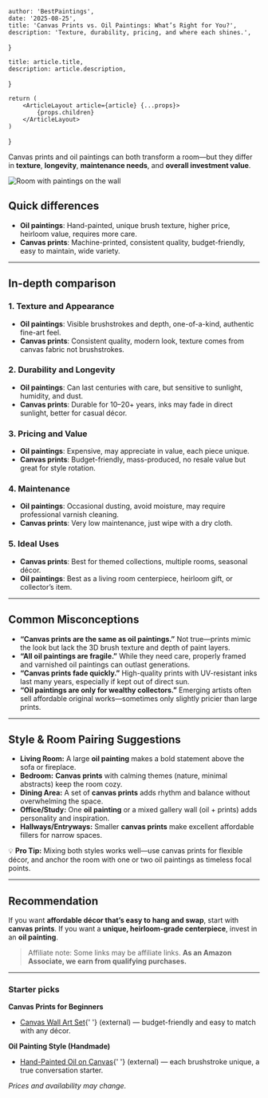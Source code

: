    author: 'BestPaintings',
    date: '2025-08-25',
    title: 'Canvas Prints vs. Oil Paintings: What’s Right for You?',
    description: 'Texture, durability, pricing, and where each shines.',
}

    title: article.title,
    description: article.description,
}

    return (
        <ArticleLayout article={article} {...props}>
            {props.children}
        </ArticleLayout>
    )
}


Canvas prints and oil paintings can both transform a room—but they differ in **texture**, **longevity**, **maintenance needs**, and **overall investment value**.

<Image src={image6} alt="Room with paintings on the wall" priority
       className="rounded-xl shadow-md"/>



## Quick differences
- **Oil paintings**: Hand-painted, unique brush texture, higher price, heirloom value, requires more care.
- **Canvas prints**: Machine-printed, consistent quality, budget-friendly, easy to maintain, wide variety.

---

## In-depth comparison

### 1. Texture and Appearance
- **Oil paintings**: Visible brushstrokes and depth, one-of-a-kind, authentic fine-art feel.
- **Canvas prints**: Consistent quality, modern look, texture comes from canvas fabric not brushstrokes.

### 2. Durability and Longevity
- **Oil paintings**: Can last centuries with care, but sensitive to sunlight, humidity, and dust.
- **Canvas prints**: Durable for 10–20+ years, inks may fade in direct sunlight, better for casual décor.

### 3. Pricing and Value
- **Oil paintings**: Expensive, may appreciate in value, each piece unique.
- **Canvas prints**: Budget-friendly, mass-produced, no resale value but great for style rotation.

### 4. Maintenance
- **Oil paintings**: Occasional dusting, avoid moisture, may require professional varnish cleaning.
- **Canvas prints**: Very low maintenance, just wipe with a dry cloth.

### 5. Ideal Uses
- **Canvas prints**: Best for themed collections, multiple rooms, seasonal décor.
- **Oil paintings**: Best as a living room centerpiece, heirloom gift, or collector’s item.

---

## Common Misconceptions
- **“Canvas prints are the same as oil paintings.”**
Not true—prints mimic the look but lack the 3D brush texture and depth of paint layers.
- **“All oil paintings are fragile.”**
While they need care, properly framed and varnished oil paintings can outlast generations.
- **“Canvas prints fade quickly.”**
High-quality prints with UV-resistant inks last many years, especially if kept out of direct sun.
- **“Oil paintings are only for wealthy collectors.”**
Emerging artists often sell affordable original works—sometimes only slightly pricier than large prints.

---

## Style & Room Pairing Suggestions
- **Living Room:** A large **oil painting** makes a bold statement above the sofa or fireplace.
- **Bedroom:** **Canvas prints** with calming themes (nature, minimal abstracts) keep the room cozy.
- **Dining Area:** A set of **canvas prints** adds rhythm and balance without overwhelming the space.
- **Office/Study:** One **oil painting** or a mixed gallery wall (oil + prints) adds personality and inspiration.
- **Hallways/Entryways:** Smaller **canvas prints** make excellent affordable fillers for narrow spaces.

💡 **Pro Tip:** Mixing both styles works well—use canvas prints for flexible décor, and anchor the room with one or two oil paintings as timeless focal points.

---

## Recommendation
If you want **affordable décor that’s easy to hang and swap**, start with **canvas prints**.
If you want a **unique, heirloom-grade centerpiece**, invest in an **oil painting**.

> Affiliate note: Some links may be affiliate links. **As an Amazon Associate, we earn from qualifying purchases.**

---

### Starter picks

**Canvas Prints for Beginners**
- [Canvas Wall Art Set](https://amzn.to/4mYfOB4){' '}
<span className="text-xs text-zinc-500">(external)</span> — budget-friendly and easy to match with any décor.

**Oil Painting Style (Handmade)**
- [Hand-Painted Oil on Canvas](https://amzn.to/4mB8Kef){' '}
<span className="text-xs text-zinc-500">(external)</span> — each brushstroke unique, a true conversation starter.

*Prices and availability may change.*
